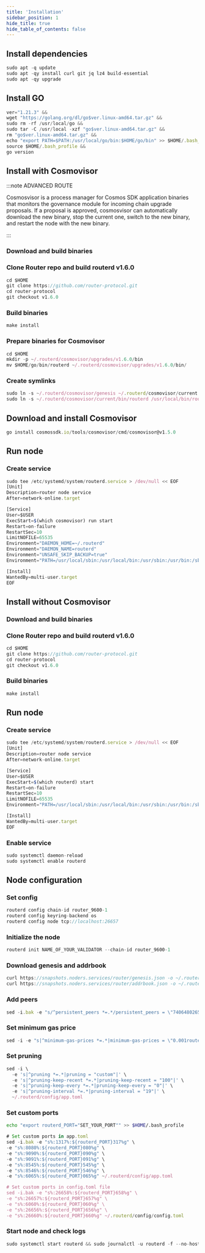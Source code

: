 ```yaml
---
title: 'Installation'
sidebar_position: 1
hide_title: true
hide_table_of_contents: false
---
```



<PageTitle
  iconUrl="img/router-icon.svg"
  title="Installation"
  chainId="router_9600-1"
  version="v1.6.0"
/>

## Install dependencies

```js
sudo apt -q update
sudo apt -qy install curl git jq lz4 build-essential
sudo apt -qy upgrade
```

## Install GO

```js
ver="1.21.3" &&
wget "https://golang.org/dl/go$ver.linux-amd64.tar.gz" &&
sudo rm -rf /usr/local/go &&
sudo tar -C /usr/local -xzf "go$ver.linux-amd64.tar.gz" &&
rm "go$ver.linux-amd64.tar.gz" &&
echo "export PATH=$PATH:/usr/local/go/bin:$HOME/go/bin" >> $HOME/.bash_profile &&
source $HOME/.bash_profile &&
go version
```

## Install with Cosmovisor

:::note ADVANCED ROUTE

Cosmosvisor is a process manager for Cosmos SDK application binaries that monitors the governance module for incoming chain upgrade proposals. If a proposal is approved, cosmosvisor can automatically download the new binary, stop the current one, switch to the new binary, and restart the node with the new binary.

:::

### Download and build binaries

### Clone Router repo and build routerd v1.6.0

```js
cd $HOME
git clone https://github.com/router-protocol.git
cd router-protocol
git checkout v1.6.0
```

### Build binaries

```js
make install
```

### Prepare binaries for Cosmovisor

```js
cd $HOME
mkdir -p ~/.routerd/cosmovisor/upgrades/v1.6.0/bin
mv $HOME/go/bin/routerd ~/.routerd/cosmovisor/upgrades/v1.6.0/bin/
```

### Create symlinks

```js
sudo ln -s ~/.routerd/cosmovisor/genesis ~/.routerd/cosmovisor/current -f
sudo ln -s ~/.routerd/cosmovisor/current/bin/routerd /usr/local/bin/routerd -f
```

## Download and install Cosmovisor

```js
go install cosmossdk.io/tools/cosmovisor/cmd/cosmovisor@v1.5.0
```

## Run node

### Create service

```js
sudo tee /etc/systemd/system/routerd.service > /dev/null << EOF
[Unit]
Description=router node service
After=network-online.target

[Service]
User=$USER
ExecStart=$(which cosmovisor) run start
Restart=on-failure
RestartSec=10
LimitNOFILE=65535
Environment="DAEMON_HOME=~/.routerd"
Environment="DAEMON_NAME=routerd"
Environment="UNSAFE_SKIP_BACKUP=true"
Environment="PATH=/usr/local/sbin:/usr/local/bin:/usr/sbin:/usr/bin:/sbin:/bin:/usr/games:/usr/local/games:/snap/bin:~/.routerd/cosmovisor/current/bin"

[Install]
WantedBy=multi-user.target
EOF
```

## Install without Cosmovisor

### Download and build binaries

### Clone Router repo and build routerd v1.6.0

```js
cd $HOME
git clone https://github.com/router-protocol.git
cd router-protocol
git checkout v1.6.0
```

### Build binaries

```js
make install
```

## Run node

### Create service

```js
sudo tee /etc/systemd/system/routerd.service > /dev/null << EOF
[Unit]
Description=router node service
After=network-online.target

[Service]
User=$USER
ExecStart=$(which routerd) start
Restart=on-failure
RestartSec=10
LimitNOFILE=65535
Environment="PATH=/usr/local/sbin:/usr/local/bin:/usr/sbin:/usr/bin:/sbin:/bin:/usr/games:/usr/local/games:/snap/bin"

[Install]
WantedBy=multi-user.target
EOF
```

### Enable service

```js
sudo systemctl daemon-reload
sudo systemctl enable routerd
```

## Node configuration

### Set config

```js
routerd config chain-id router_9600-1
routerd config keyring-backend os
routerd config node tcp://localhost:26657
```

### Initialize the node

```js
routerd init NAME_OF_YOUR_VALIDATOR --chain-id router_9600-1
```

### Download genesis and addrbook

```js
curl https://snapshots.noders.services/router/genesis.json -o ~/.routerd/config/genesis.json
curl https://snapshots.noders.services/router/addrbook.json -o ~/.routerd/config/addrbook.json
```

### Add peers

```js
sed -i.bak -e "s/^persistent_peers *=.*/persistent_peers = \"7406480265ca3f45cce81737abd245f3d3e6a8bb@router-rpc.noders.services:23756\"/" ~/.routerd/config/config.toml
```

### Set minimum gas price

```js
sed -i -e "s|^minimum-gas-prices *=.*|minimum-gas-prices = \"0.001route\"|" ~/.routerd/config/app.toml
```

### Set pruning

```js
sed -i \
  -e 's|^pruning *=.*|pruning = "custom"|' \
  -e 's|^pruning-keep-recent *=.*|pruning-keep-recent = "100"|' \
  -e 's|^pruning-keep-every *=.*|pruning-keep-every = "0"|' \
  -e 's|^pruning-interval *=.*|pruning-interval = "19"|' \
  ~/.routerd/config/app.toml
```

### Set custom ports

```bash
echo "export routerd_PORT="SET_YOUR_PORT"" >> $HOME/.bash_profile
```

```js
# Set custom ports in app.toml
sed -i.bak -e "s%:1317%:${routerd_PORT}317%g" \
-e "s%:8080%:${routerd_PORT}080%g" \
-e "s%:9090%:${routerd_PORT}090%g" \
-e "s%:9091%:${routerd_PORT}091%g" \
-e "s%:8545%:${routerd_PORT}545%g" \
-e "s%:8546%:${routerd_PORT}546%g" \
-e "s%:6065%:${routerd_PORT}065%g" ~/.routerd/config/app.toml

# Set custom ports in config.toml file
sed -i.bak -e "s%:26658%:${routerd_PORT}658%g" \
-e "s%:26657%:${routerd_PORT}657%g" \
-e "s%:6060%:${routerd_PORT}060%g" \
-e "s%:26656%:${routerd_PORT}656%g" \
-e "s%:26660%:${routerd_PORT}660%g" ~/.routerd/config/config.toml
```

### Start node and check logs

```js
sudo systemctl start routerd && sudo journalctl -u routerd -f --no-hostname -o cat
```
